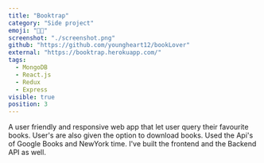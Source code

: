```yaml
---
title: "Booktrap"
category: "Side project"
emoji: "👨‍💼"
screenshot: "./screenshot.png"
github: "https://github.com/youngheart12/bookLover"
external: "https://booktrap.herokuapp.com/"
tags:
  - MongoDB
  - React.js
  - Redux
  - Express
visible: true
position: 3
---
```


A user friendly and responsive web app that let user query their favourite books. User's are also given the option to download books. Used the Api's of Google Books and NewYork time. I've built the frontend and the Backend API as well.
